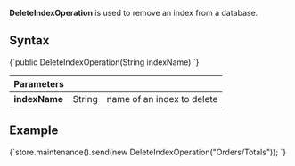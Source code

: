 
**DeleteIndexOperation** is used to remove an index from a database.

## Syntax

<TabItem value="delete_1" label="delete_1">
<CodeBlock language="java">
{`public DeleteIndexOperation(String indexName)
`}
</CodeBlock>
</TabItem>

| Parameters | | |
| ------------- | ------------- | ----- |
| **indexName** | String | name of an index to delete |

## Example

<TabItem value="delete_2" label="delete_2">
<CodeBlock language="java">
{`store.maintenance().send(new DeleteIndexOperation("Orders/Totals"));
`}
</CodeBlock>
</TabItem>


